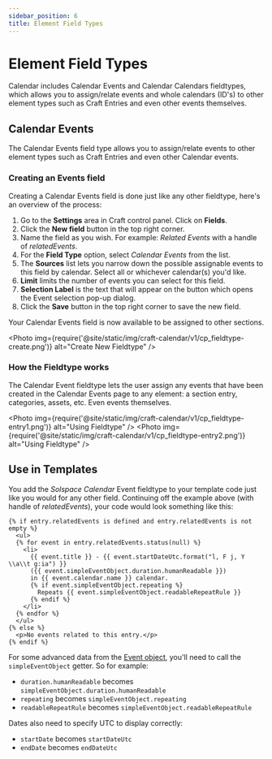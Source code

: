 ```yaml
---
sidebar_position: 6
title: Element Field Types
---
```



# Element Field Types

Calendar includes Calendar Events and Calendar Calendars fieldtypes, which allows you to assign/relate events and whole calendars (ID's) to other element types such as Craft Entries and even other events themselves.

## Calendar Events

The Calendar Events field type allows you to assign/relate events to other element types such as Craft Entries and even other Calendar events.

### Creating an Events field

Creating a Calendar Events field is done just like any other fieldtype, here's an overview of the process:

1. Go to the **Settings** area in Craft control panel. Click on **Fields**.
2. Click the **New field** button in the top right corner.
3. Name the field as you wish. For example: _Related Events_ with a handle of _relatedEvents_.
4. For the **Field Type** option, select _Calendar Events_ from the list.
5. The **Sources** list lets you narrow down the possible assignable events to this field by calendar. Select all or whichever calendar(s) you'd like.
6. **Limit** limits the number of events you can select for this field.
7. **Selection Label** is the text that will appear on the button which opens the Event selection pop-up dialog.
8. Click the **Save** button in the top right corner to save the new field.

Your Calendar Events field is now available to be assigned to other sections.

<Photo
  img={require('@site/static/img/craft-calendar/v1/cp_fieldtype-create.png')}
  alt="Create New Fieldtype"
/>

### How the Fieldtype works

The Calendar Event fieldtype lets the user assign any events that have been created in the Calendar Events page to any element: a section entry, categories, assets, etc. Even events themselves.

<Photo
  img={require('@site/static/img/craft-calendar/v1/cp_fieldtype-entry1.png')}
  alt="Using Fieldtype"
/>
<Photo
  img={require('@site/static/img/craft-calendar/v1/cp_fieldtype-entry2.png')}
  alt="Using Fieldtype"
/>

## Use in Templates

You add the _Solspace Calendar_ Event fieldtype to your template code just like you would for any other field. Continuing off the example above (with handle of _relatedEvents_), your code would look something like this:

```twig showLineNumbers
{% if entry.relatedEvents is defined and entry.relatedEvents is not empty %}
  <ul>
  {% for event in entry.relatedEvents.status(null) %}
    <li>
      {{ event.title }} - {{ event.startDateUtc.format("l, F j, Y \\a\\t g:ia") }}
      ({{ event.simpleEventObject.duration.humanReadable }})
      in {{ event.calendar.name }} calendar.
      {% if event.simpleEventObject.repeating %}
        Repeats {{ event.simpleEventObject.readableRepeatRule }}
      {% endif %}
    </li>
  {% endfor %}
  </ul>
{% else %}
  <p>No events related to this entry.</p>
{% endif %}
```

For some advanced data from the [Event object](../templates/objects/event.mdx), you'll need to call the `simpleEventObject` getter. So for example:

- `duration.humanReadable` becomes `simpleEventObject.duration.humanReadable`
- `repeating` becomes `simpleEventObject.repeating`
- `readableRepeatRule` becomes `simpleEventObject.readableRepeatRule`

Dates also need to specify UTC to display correctly:

- `startDate` becomes `startDateUtc`
- `endDate` becomes `endDateUtc`
